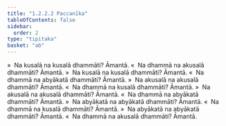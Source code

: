 ```yaml
---
title: "1.2.2.2 Paccanīka"
tableOfContents: false
sidebar:
  order: 2
type: "tipitaka"
basket: "ab"
---
```



<DynamicBreadcrumb />

<Division number="22">

<Paragraph number="105">
»  Na kusalā na kusalā dhammāti? Āmantā.
</Paragraph>

<Paragraph number="106">
«  Na dhammā na akusalā dhammāti? Āmantā.
</Paragraph>

<Paragraph number="107">
»  Na kusalā na kusalā dhammāti? Āmantā.
</Paragraph>

<Paragraph number="108">
«  Na dhammā na abyākatā dhammāti? Āmantā.
</Paragraph>

</Division>
<Division number="23">

<Paragraph number="109">
»  Na akusalā na akusalā dhammāti? Āmantā.
</Paragraph>

<Paragraph number="110">
«  Na dhammā na kusalā dhammāti? Āmantā.
</Paragraph>

<Paragraph number="111">
»  Na akusalā na akusalā dhammāti? Āmantā.
</Paragraph>

<Paragraph number="112">
«  Na dhammā na abyākatā dhammāti? Āmantā.
</Paragraph>

</Division>
<Division number="24">

<Paragraph number="113">
»  Na abyākatā na abyākatā dhammāti? Āmantā.
</Paragraph>

<Paragraph number="114">
«  Na dhammā na kusalā dhammāti? Āmantā.
</Paragraph>

<Paragraph number="115">
»  Na abyākatā na abyākatā dhammāti? Āmantā.
</Paragraph>

<Paragraph number="116">
«  Na dhammā na akusalā dhammāti? Āmantā.
</Paragraph>
</Division>